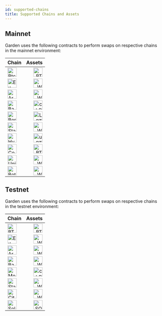 ```yaml
---
id: supported-chains
title: Supported Chains and Assets
---
```


## Mainnet
Garden uses the following contracts to perform swaps on respective chains in the mainnet environment:

| Chain | Assets | 
| - | ---: |
| <img src="/icons/btc.svg" alt="Btc" width="30" /> | [<img src="/icons/btc.svg" alt="BTC" width="30" />](/developers/contracts/atomic-swap-btc) |
| <img src="/icons/ethereum.svg" alt="Eth" width="30" /> | [<img src="/icons/wbtc.svg" alt="WBTC" width="30" />](https://etherscan.io/address/0x795dcb58d1cd4789169d5f938ea05e17eceb68ca#code) | [<img src="/icons/usdc.svg" alt="USDC" width="30" />](https://etherscan.io/address/0xd8a6e3fca403d79b6ad6216b60527f51cc967d39#code) | [<img src="/icons/cbbtc.svg" alt="cbBTC" width="30" />](https://etherscan.io/address/0xeae7721d779276eb0f5837e2fe260118724a2ba4#Code) | [<img src="/icons/iBTC.png" alt="iBTC" width="30" />](https://etherscan.io/address/0xDC74a45e86DEdf1fF7c6dac77e0c2F082f9E4F72#code) |
| <img src="/icons/arbitrum.svg" alt="Arb" width="30" /> | [<img src="/icons/wbtc.svg" alt="WBTC" width="30" />](https://arbiscan.io/address/0x6b6303fab8ec7232b4f2a7b9fa58e5216f608fcb#code) | [<img src="/icons/usdc.svg" alt="USDC" width="30" />](https://arbiscan.io/address/0xeae7721d779276eb0f5837e2fe260118724a2ba4#code) | [<img src="/icons/iBTC.png" alt="iBTC" width="30" />](https://arbiscan.io/address/0xdc74a45e86dedf1ff7c6dac77e0c2f082f9e4f72) |
| <img src="/icons/base.svg" alt="Base" width="30" /> | [<img src="/icons/cbbtc.svg" alt="cbBTC" width="30" />](https://basescan.io/address/0xeae7721d779276eb0f5837e2fe260118724a2ba4#code) | [<img src="/icons/usdc.svg" alt="USDC" width="30" />](https://basescan.io/address/0xd8a6e3fca403d79b6ad6216b60527f51cc967d39#code) |
| <img src="/icons/bera.svg" alt="Berachain" width="30" /> | [<img src="/icons/LBTC.svg" alt="LBTC" width="30" />](https://berascan.com/address/0x39f3294352208905fc6ebf033954E6c6455CdB4C#code) |
| <img src="/icons/starknet.svg" alt="Starknet" width="30" /> | [<img src="/icons/wbtc.svg" alt="WBTC" width="30" />](https://starkscan.co/contract/0x07defd8eb3b770005ab1ca5f89ad31f98fb5bc3c52deaeafd130be3b49f967b4#overview) |
| <img src="/icons/hyperliquid.svg" alt="HyperEVM" width="30" /> | [<img src="/icons/btc.svg" alt="uBTC" width="30" />](https://hyperscan.gas.zip/address/0x39f3294352208905fc6ebf033954E6c6455CdB4C?tab=contract) |
| <img src="/icons/corn.svg" alt="Corn" width="30" /> | [<img src="/icons/bitcorn.svg" alt="BTCN" width="30" />](https://cornscan.io/address/0xeaE7721d779276eb0f5837e2fE260118724a2Ba4) |
| <img src="/icons/unichain.svg" alt="Unichain" width="30" /> | [<img src="/icons/wbtc.svg" alt="WBTC" width="30" />](https://uniscan.xyz/address/0xD8a6E3FCA403d79b6AD6216b60527F51cc967D39) | [<img src="/icons/usdc.svg" alt="USDC" width="30" />](https://uniscan.xyz/address/0x795Dcb58d1cd4789169D5F938Ea05E17ecEB68cA) |
| <img src="/icons/BotanixIcon.jpg" alt="Botanix" width="30" /> | [<img src="/icons/BotanixBTC.png" alt="WBTC" width="30" />](https://uniscan.xyz/address/0xD8a6E3FCA403d79b6AD6216b60527F51cc967D39) |

## Testnet

Garden uses the following contracts to perform swaps on respective chains in the testnet environment:

| Chain | Assets | 
| - | ---: |
| <img src="/icons/btc.svg" alt="BTC" width="30" /> | [<img src="/icons/btc.svg" alt="BTC" width="30" />](/developers/contracts/atomic-swap-btc) |
| <img src="/icons/ethereum.svg" alt="Eth" width="30" /> | [<img src="/icons/wbtc.svg" alt="WBTC" width="30" />](https://sepolia.etherscan.io/address/0x3C6a17b8cD92976D1D91E491c93c98cd81998265) |
| <img src="/icons/arbitrum.svg" alt="Arb" width="30" /> | [<img src="/icons/wbtc.svg" alt="WBTC" width="30" />](https://sepolia.arbiscan.io/address/0x1cd0bBd55fD66B4C5F7dfE434eFD009C09e628d1) | [<img src="/icons/seed.svg" alt="SEED" width="30" />](https://sepolia.arbiscan.io/address/0xD5FeDb4ceCB0F1D32788a190d9EB47D94D23eE4e) | [<img src="/icons/iBTC.png" alt="iBTC" width="30" />](https://sepolia.arbiscan.io/address/0xDfe6D9363EE96152D39391009a6723819D9E25EB) |
| <img src="/icons/base.svg" alt="Base" width="30" /> | [<img src="/icons/wbtc.svg" alt="WBTC" width="30" />](https://sepolia.basescan.org/address/0x00ab86f54F436CfE15253845F139955ae0C00bAf) | [<img src="/icons/usdt.svg" alt="USDT" width="30" />](https://sepolia.basescan.org/address/0xB391CA6D0A76CD2A927bC314856E8a374a225CFc) | [<img src="/icons/iBTC.png" alt="iBTC" width="30" />](https://sepolia.basescan.org/address/0xBCdAD29aC77E5bb27FD528Ab0045AF630259FE4f) |
| <img src="/icons/monad.svg" alt="Monad" width="30" /> | [<img src="/icons/cbbtc.svg" alt="cbBTC" width="30" />](https://testnet.monadexplorer.com/address/0x1dC94FdcAd8Aee13cfd34Db8a26d26E31572805c?tab=Contract) | [<img src="/icons/usdc.svg" alt="USDC" width="30" />](https://testnet.monadexplorer.com/address/0xE99D8A21d4F2ad2f90c279c869311503f9e25867?tab=Contract) |
| <img src="/icons/starknet.svg" alt="Starknet" width="30" /> | [<img src="/icons/wbtc.svg" alt="WBTC" width="30" />](https://sepolia.starkscan.co/contract/0x06579d255314109429a4477d89629bc2b94f529ae01979c2f8014f9246482603) |
| <img src="/icons/citrea.svg" alt="Citrea" width="30" /> | [<img src="/icons/wbtc.svg" alt="WCBTC" width="30" />](https://explorer.testnet.citrea.xyz/address/0xaD9d14CA82d9BF97fFf745fFC7d48172A1c0969E?tab=contract) | [<img src="/icons/btc.svg" alt="cBTC" width="30" />](https://explorer.testnet.citrea.xyz/address/0x6218FA00f47a61aCD8B46D6f1b15c4D730F803F2?tab=contract) |
| <img src="/icons/solana.png" alt="Solana" width="30" /> | [<img src="/icons/solana.png" alt="SOL" width="30" />](https://explorer.solana.com/address/2bag6xpshpvPe7SJ9nSDLHpxqhEAoHPGpEkjNSv7gxoF?cluster=devnet) |
